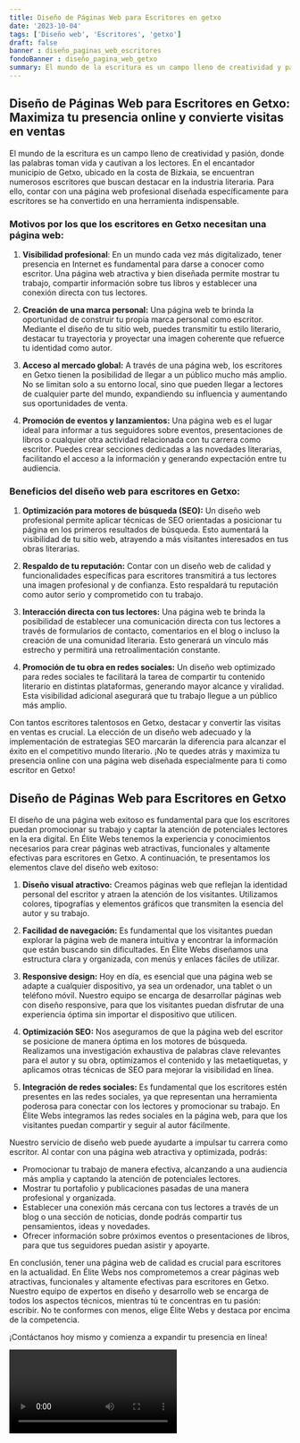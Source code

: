 ```yaml
---
title: Diseño de Páginas Web para Escritores en getxo
date: '2023-10-04'
tags: ['Diseño web', 'Escritores', 'getxo']
draft: false
banner : diseño_paginas_web_escritores
fondoBanner : diseño_pagina_web_getxo
summary: El mundo de la escritura es un campo lleno de creatividad y pasión, donde las palabras toman vida y cautivan a los lectores. En el encantador municipio de Getxo, ubicado en la costa de Bizkaia, se encuentran numerosos escritores que buscan destacar en la industria literaria. Para ello, contar con una página web profesional diseñada específicamente para escritores se ha convertido en una herramienta indispensable.
---
```


## Diseño de Páginas Web para Escritores en Getxo: Maximiza tu presencia online y convierte visitas en ventas

El mundo de la escritura es un campo lleno de creatividad y pasión, donde las palabras toman vida y cautivan a los lectores. En el encantador municipio de Getxo, ubicado en la costa de Bizkaia, se encuentran numerosos escritores que buscan destacar en la industria literaria. Para ello, contar con una página web profesional diseñada específicamente para escritores se ha convertido en una herramienta indispensable.

### Motivos por los que los escritores en Getxo necesitan una página web:

1. **Visibilidad profesional**: En un mundo cada vez más digitalizado, tener presencia en Internet es fundamental para darse a conocer como escritor. Una página web atractiva y bien diseñada permite mostrar tu trabajo, compartir información sobre tus libros y establecer una conexión directa con tus lectores.

2. **Creación de una marca personal:** Una página web te brinda la oportunidad de construir tu propia marca personal como escritor. Mediante el diseño de tu sitio web, puedes transmitir tu estilo literario, destacar tu trayectoria y proyectar una imagen coherente que refuerce tu identidad como autor.

3. **Acceso al mercado global:** A través de una página web, los escritores en Getxo tienen la posibilidad de llegar a un público mucho más amplio. No se limitan solo a su entorno local, sino que pueden llegar a lectores de cualquier parte del mundo, expandiendo su influencia y aumentando sus oportunidades de venta.

4. **Promoción de eventos y lanzamientos:** Una página web es el lugar ideal para informar a tus seguidores sobre eventos, presentaciones de libros o cualquier otra actividad relacionada con tu carrera como escritor. Puedes crear secciones dedicadas a las novedades literarias, facilitando el acceso a la información y generando expectación entre tu audiencia.

### Beneficios del diseño web para escritores en Getxo:

1. **Optimización para motores de búsqueda (SEO):** Un diseño web profesional permite aplicar técnicas de SEO orientadas a posicionar tu página en los primeros resultados de búsqueda. Esto aumentará la visibilidad de tu sitio web, atrayendo a más visitantes interesados en tus obras literarias.

2. **Respaldo de tu reputación:** Contar con un diseño web de calidad y funcionalidades específicas para escritores transmitirá a tus lectores una imagen profesional y de confianza. Esto respaldará tu reputación como autor serio y comprometido con tu trabajo.

3. **Interacción directa con tus lectores:** Una página web te brinda la posibilidad de establecer una comunicación directa con tus lectores a través de formularios de contacto, comentarios en el blog o incluso la creación de una comunidad literaria. Esto generará un vínculo más estrecho y permitirá una retroalimentación constante.

4. **Promoción de tu obra en redes sociales:** Un diseño web optimizado para redes sociales te facilitará la tarea de compartir tu contenido literario en distintas plataformas, generando mayor alcance y viralidad. Esta visibilidad adicional asegurará que tu trabajo llegue a un público más amplio.

Con tantos escritores talentosos en Getxo, destacar y convertir las visitas en ventas es crucial. La elección de un diseño web adecuado y la implementación de estrategias SEO marcarán la diferencia para alcanzar el éxito en el competitivo mundo literario. ¡No te quedes atrás y maximiza tu presencia online con una página web diseñada especialmente para ti como escritor en Getxo!

<GifSeo />

<Cta />

## Diseño de Páginas Web para Escritores en Getxo

El diseño de una página web exitoso es fundamental para que los escritores puedan promocionar su trabajo y captar la atención de potenciales lectores en la era digital. En Élite Webs tenemos la experiencia y conocimientos necesarios para crear páginas web atractivas, funcionales y altamente efectivas para escritores en Getxo. A continuación, te presentamos los elementos clave del diseño web exitoso:

1. **Diseño visual atractivo:** Creamos páginas web que reflejan la identidad personal del escritor y atraen la atención de los visitantes. Utilizamos colores, tipografías y elementos gráficos que transmiten la esencia del autor y su trabajo.

2. **Facilidad de navegación:** Es fundamental que los visitantes puedan explorar la página web de manera intuitiva y encontrar la información que están buscando sin dificultades. En Élite Webs diseñamos una estructura clara y organizada, con menús y enlaces fáciles de utilizar.

3. **Responsive design:** Hoy en día, es esencial que una página web se adapte a cualquier dispositivo, ya sea un ordenador, una tablet o un teléfono móvil. Nuestro equipo se encarga de desarrollar páginas web con diseño responsive, para que los visitantes puedan disfrutar de una experiencia óptima sin importar el dispositivo que utilicen.

4. **Optimización SEO:** Nos aseguramos de que la página web del escritor se posicione de manera óptima en los motores de búsqueda. Realizamos una investigación exhaustiva de palabras clave relevantes para el autor y su obra, optimizamos el contenido y las metaetiquetas, y aplicamos otras técnicas de SEO para mejorar la visibilidad en línea.

5. **Integración de redes sociales:** Es fundamental que los escritores estén presentes en las redes sociales, ya que representan una herramienta poderosa para conectar con los lectores y promocionar su trabajo. En Élite Webs integramos las redes sociales en la página web, para que los visitantes puedan compartir y seguir al autor fácilmente.

Nuestro servicio de diseño web puede ayudarte a impulsar tu carrera como escritor. Al contar con una página web atractiva y optimizada, podrás:

- Promocionar tu trabajo de manera efectiva, alcanzando a una audiencia más amplia y captando la atención de potenciales lectores.
- Mostrar tu portafolio y publicaciones pasadas de una manera profesional y organizada.
- Establecer una conexión más cercana con tus lectores a través de un blog o una sección de noticias, donde podrás compartir tus pensamientos, ideas y novedades.
- Ofrecer información sobre próximos eventos o presentaciones de libros, para que tus seguidores puedan asistir y apoyarte.

En conclusión, tener una página web de calidad es crucial para escritores en la actualidad. En Élite Webs nos comprometemos a crear páginas web atractivas, funcionales y altamente efectivas para escritores en Getxo. Nuestro equipo de expertos en diseño y desarrollo web se encarga de todos los aspectos técnicos, mientras tú te concentras en tu pasión: escribir. No te conformes con menos, elige Élite Webs y destaca por encima de la competencia.

¡Contáctanos hoy mismo y comienza a expandir tu presencia en línea!

<Video />

<CtaBot job='Escritores' city='getxo'/>

<Gmaps query='getxo+españa+maps' />
